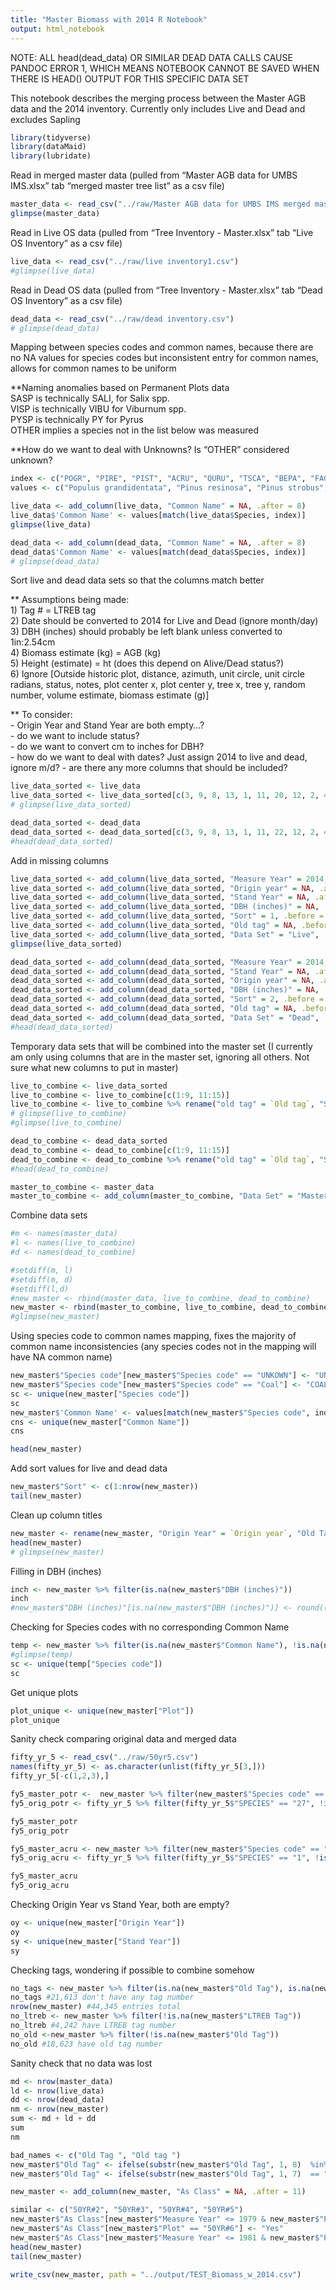 ```yaml
---
title: "Master Biomass with 2014 R Notebook"
output: html_notebook
---
```

NOTE: ALL head(dead_data) OR SIMILAR DEAD DATA CALLS CAUSE PANDOC ERROR 1, WHICH MEANS NOTEBOOK CANNOT BE SAVED WHEN THERE IS HEAD() OUTPUT FOR THIS SPECIFIC DATA SET


This notebook describes the merging process between the Master AGB data and the 2014 inventory. Currently only includes Live and Dead and excludes Sapling


```r
library(tidyverse)
library(dataMaid)
library(lubridate)
```

Read in merged master data (pulled from "Master AGB data for UMBS IMS.xlsx" tab "merged master tree list" as a csv file)
```r
master_data <- read_csv("../raw/Master AGB data for UMBS IMS merged master tree list.csv")
glimpse(master_data)
```

Read in Live OS data (pulled from "Tree Inventory - Master.xlsx" tab "Live OS Inventory" as a csv file)
```r
live_data <- read_csv("../raw/live inventory1.csv")
#glimpse(live_data)
```

Read in Dead OS data (pulled from "Tree Inventory - Master.xlsx" tab "Dead OS Inventory" as a csv file)
```r
dead_data <- read_csv("../raw/dead inventory.csv")
# glimpse(dead_data)
```

Mapping between species codes and common names, because there are no NA values for species codes but inconsistent entry for common names, allows for common names to be uniform

**Naming anomalies based on Permanent Plots data  
SASP is technically SALI, for Salix spp.  
VISP is technically VIBU for Viburnum spp.  
PYSP is technically PY for Pyrus  
OTHER implies a species not in the list below was measured  

**How do we want to deal with Unknowns? Is "OTHER" considered unknown?   
```r
index <- c("POGR", "PIRE", "PIST", "ACRU", "QURU", "TSCA", "BEPA", "FAGR", "AMSP", "ACSA", "ACPE", "FRAM", "OSVI", "TIAM", "ULAM", "UNKNOWN", "ABBA", "POTR", "THOC", "PIGL", "PRSE", "PRPE", "COAL", "RHGL", "CRRO", "FRNI", "POBA", "ALIN", "LALA", "BEAL", "SASP", "VISP", "PYSP", "PIMA", "OTHER")
values <- c("Populus grandidentata", "Pinus resinosa", "Pinus strobus", "Acer rubrum", "Quercus rubra", "Tsuga canadensis", "Betula papyrifera", "Fagus grandifolia", "Amelanchier", "Acer saccharum", "Acer pensylvanicum", "Fraxinus americana", "Ostrya virginiana", "Tilia americana","Ulmus americana", "UNKNOWN", "Abies balsamea", "Populus tremuloides", "Thuja occidentalis", "Picea glauca", "Prunus serotina", "Prunus pensylvanica", "Cornus alternifolia", "Rhus glabra", "Crataegus roanensis", "Fraxinus nigra", "Populus balsamifera", "Alnus incana", "Larix laricina", "Betula lutea", "Salix spp.", "Viburnum spp.", "Pyrus", "Picea mariana", "OTHER")

live_data <- add_column(live_data, "Common Name" = NA, .after = 8)
live_data$'Common Name' <- values[match(live_data$Species, index)]
glimpse(live_data)
```

```r
dead_data <- add_column(dead_data, "Common Name" = NA, .after = 8)
dead_data$'Common Name' <- values[match(dead_data$Species, index)]
# glimpse(dead_data)
```

Sort live and dead data sets so that the columns match better

** Assumptions being made:  
1) Tag # = LTREB tag  
2) Date should be converted to 2014 for Live and Dead (ignore month/day)  
3) DBH (inches) should probably be left blank unless converted to 1in:2.54cm  
4) Biomass estimate (kg) = AGB (kg)  
5) Height (estimate) = ht (does this depend on Alive/Dead status?)  
6) Ignore [Outside historic plot, distance, azimuth, unit circle, unit circle radians, status, notes, plot center x, plot center y, tree x, tree y, random number, volume estimate, biomass estimate (g)]

** To consider:  
- Origin Year and Stand Year are both empty...?  
- do we want to include status?  
- do we want to convert cm to inches for DBH?  
- how do we want to deal with dates? Just assign 2014 to live and dead, ignore m/d?
- are there any more columns that should be included?  
```r
live_data_sorted <- live_data 
live_data_sorted <- live_data_sorted[c(3, 9, 8, 13, 1, 11, 20, 12, 2, 4, 5, 6, 7, 10, 14, 15, 16, 17, 18, 19)]
# glimpse(live_data_sorted)
```

```r
dead_data_sorted <- dead_data
dead_data_sorted <- dead_data_sorted[c(3, 9, 8, 13, 1, 11, 22, 12, 2, 4, 5, 6, 7, 10, 14, 15, 16, 17, 18, 19, 20, 21)]
#head(dead_data_sorted)
```

Add in missing columns 

```r
live_data_sorted <- add_column(live_data_sorted, "Measure Year" = 2014, .after = 4)
live_data_sorted <- add_column(live_data_sorted, "Origin year" = NA, .after = 1)
live_data_sorted <- add_column(live_data_sorted, "Stand Year" = NA, .after = 6)
live_data_sorted <- add_column(live_data_sorted, "DBH (inches)" = NA, .before = 9)
live_data_sorted <- add_column(live_data_sorted, "Sort" = 1, .before = 1) #value 1 denotes live data set
live_data_sorted <- add_column(live_data_sorted, "Old tag" = NA, .before = 6)
live_data_sorted <- add_column(live_data_sorted, "Data Set" = "Live", .after = 14)
glimpse(live_data_sorted)
```

```r
dead_data_sorted <- add_column(dead_data_sorted, "Measure Year" = 2014, .after = 4)
dead_data_sorted <- add_column(dead_data_sorted, "Stand Year" = NA, .after = 5)
dead_data_sorted <- add_column(dead_data_sorted, "Origin year" = NA, .after = 1)
dead_data_sorted <- add_column(dead_data_sorted, "DBH (inches)" = NA, .before = 9)
dead_data_sorted <- add_column(dead_data_sorted, "Sort" = 2, .before = 1) #value 2 denotes Dead data set 
dead_data_sorted <- add_column(dead_data_sorted, "Old tag" = NA, .before = 6)
dead_data_sorted <- add_column(dead_data_sorted, "Data Set" = "Dead", .after = 14)
#head(dead_data_sorted)

```


Temporary data sets that will be combined into the master set (I currently am only using columns that are in the master set, ignoring all others. Not sure what new columns to put in master)
```r
live_to_combine <- live_data_sorted
live_to_combine <- live_to_combine[c(1:9, 11:15)]
live_to_combine <- live_to_combine %>% rename("old tag" = `Old tag`, "Species code" = Species, "LTREB tag" = `Tag #`, "dbh (inches)" = `DBH (inches)`, "dbh (cm)" = `DBH (cm)`, "AGB (kg)" = `Biomass estimate (kg)`, "ht" = `Height (estimate)`)
# glimpse(live_to_combine)
#glimpse(live_to_combine)
```

```r
dead_to_combine <- dead_data_sorted
dead_to_combine <- dead_to_combine[c(1:9, 11:15)]
dead_to_combine <- dead_to_combine %>% rename("old tag" = `Old tag`, "Species code" = Species, "LTREB tag" = `Tag #`, "dbh (inches)" = `DBH (inches)`, "dbh (cm)" = `DBH (cm)`, "AGB (kg)" = `Biomass estimate (kg)`, "ht" = `Height (m) estimate`)
#head(dead_to_combine)
```

```r
master_to_combine <- master_data
master_to_combine <- add_column(master_to_combine, "Data Set" = "Master", .after = 14)
```

Combine data sets
```r
#m <- names(master_data)
#l <- names(live_to_combine)
#d <- names(dead_to_combine)

#setdiff(m, l)
#setdiff(m, d)
#setdiff(l,d)
#new_master <- rbind(master_data, live_to_combine, dead_to_combine)
new_master <- rbind(master_to_combine, live_to_combine, dead_to_combine)
#glimpse(new_master)
```


Using species code to common names mapping, fixes the majority of common name inconsistencies (any species codes not in the mapping will have NA common name)
```r
new_master$"Species code"[new_master$"Species code" == "UNKOWN"] <- "UNKNOWN" #fix misspellings
new_master$"Species code"[new_master$"Species code" == "Coal"] <- "COAL"
sc <- unique(new_master["Species code"])
sc
new_master$'Common Name' <- values[match(new_master$"Species code", index)]
cns <- unique(new_master["Common Name"])
cns

head(new_master)
```


Add sort values for live and dead data
```r
new_master$"Sort" <- c(1:nrow(new_master))
tail(new_master)
```

Clean up column titles
```r
new_master <- rename(new_master, "Origin Year" = `Origin year`, "Old Tag" = `old tag`, "LTREB Tag" = `LTREB tag`, "DBH (inches)" = `dbh (inches)`, "DBH (cm)" = `dbh (cm)`, "Height (m)" = `ht`)
head(new_master)
# glimpse(new_master)
```

Filling in DBH (inches) 
```r
inch <- new_master %>% filter(is.na(new_master$"DBH (inches)"))
inch
#new_master$"DBH (inches)"[is.na(new_master$"DBH (inches)")] <- round((new_master$"DBH (cm)")/2.56, 1)

```



Checking for Species codes with no corresponding Common Name
```r
temp <- new_master %>% filter(is.na(new_master$"Common Name"), !is.na(new_master$"Species code"))
#glimpse(temp)
sc <- unique(temp["Species code"])
sc
```

Get unique plots
```r
plot_unique <- unique(new_master["Plot"])
plot_unique
```

Sanity check comparing original data and merged data 
```r

fifty_yr_5 <- read_csv("../raw/50yr5.csv")
names(fifty_yr_5) <- as.character(unlist(fifty_yr_5[3,]))
fifty_yr_5[-c(1,2,3),]

fy5_master_potr <-  new_master %>% filter(new_master$"Species code" == "POTR", new_master$"Plot" == "50YR#5", new_master$"Measure Year" == "1951")
fy5_orig_potr <- fifty_yr_5 %>% filter(fifty_yr_5$"SPECIES" == "27", !is.na(fifty_yr_5$"1951"))

fy5_master_potr
fy5_orig_potr

fy5_master_acru <- new_master %>% filter(new_master$"Species code" == "ACRU", new_master$"Plot" == "50YR#5", new_master$"Measure Year" == "1951")
fy5_orig_acru <- fifty_yr_5 %>% filter(fifty_yr_5$"SPECIES" == "1", !is.na(fifty_yr_5$"1951"))

fy5_master_acru
fy5_orig_acru

```

Checking Origin Year vs Stand Year, both are empty? 
```r
oy <- unique(new_master["Origin Year"])
oy
sy <- unique(new_master["Stand Year"])
sy
```

Checking tags, wondering if possible to combine somehow
```r
no_tags <- new_master %>% filter(is.na(new_master$"Old Tag"), is.na(new_master$"LTREB Tag"))
no_tags #21,613 don't have any tag number
nrow(new_master) #44,345 entries total
no_ltreb <- new_master %>% filter(!is.na(new_master$"LTREB Tag"))
no_ltreb #4,242 have LTREB tag number
no_old <-new_master %>% filter(!is.na(new_master$"Old Tag"))
no_old #18,623 have old tag number
```

Sanity check that no data was lost 
```r
md <- nrow(master_data)
ld <- nrow(live_data)
dd <- nrow(dead_data)
nm <- nrow(new_master)
sum <- md + ld + dd
sum
nm
```

```r
bad_names <- c("Old Tag ", "Old tag ")
new_master$"Old Tag" <- ifelse(substr(new_master$"Old Tag", 1, 8)  %in% bad_names, substr(new_master$"Old Tag", 8, str_length(new_master$"Old Tag")), new_master$"Old Tag")
new_master$"Old Tag" <- ifelse(substr(new_master$"Old Tag", 1, 7)  == "Old tag", substr(new_master$"Old Tag", 7, str_length(new_master$"Old Tag")), new_master$"Old Tag")
```

```r
new_master <- add_column(new_master, "As Class" = NA, .after = 11)
```


```r
similar <- c("50YR#2", "50YR#3", "50YR#4", "50YR#5")
new_master$"As Class"[new_master$"Measure Year" <= 1979 & new_master$"Plot" %in% similar] <- "Yes"
new_master$"As Class"[new_master$"Plot" == "50YR#6"] <- "Yes"
new_master$"As Class"[new_master$"Measure Year" <= 1981 & new_master$"Plot" == "50YR#7"] <- "Yes"
head(new_master)
tail(new_master)
```



```r
write_csv(new_master, path = "../output/TEST_Biomass_w_2014.csv")
```


